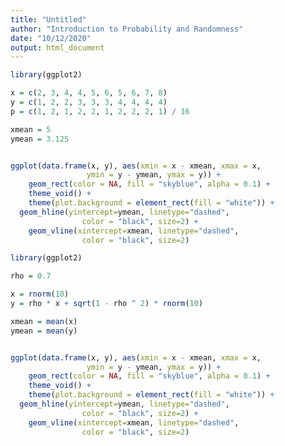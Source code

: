 ---
title: "Untitled"
author: "Introduction to Probability and Randomness"
date: "10/12/2020"
output: html_document
---

```{r setup}
library(ggplot2)

x = c(2, 3, 4, 4, 5, 6, 5, 6, 7, 8)
y = c(1, 2, 2, 3, 3, 3, 4, 4, 4, 4)
p = c(1, 2, 1, 2, 2, 1, 2, 2, 2, 1) / 16

xmean = 5
ymean = 3.125


ggplot(data.frame(x, y), aes(xmin = x - xmean, xmax = x,
                 ymin = y - ymean, ymax = y)) +
    geom_rect(color = NA, fill = "skyblue", alpha = 0.1) +
    theme_void() +
    theme(plot.background = element_rect(fill = "white")) + 
  geom_hline(yintercept=ymean, linetype="dashed", 
                color = "black", size=2) + 
    geom_vline(xintercept=xmean, linetype="dashed", 
                color = "black", size=2) 

```


```{r setup}
library(ggplot2)

rho = 0.7

x = rnorm(10)
y = rho * x + sqrt(1 - rho ^ 2) * rnorm(10) 

xmean = mean(x)
ymean = mean(y)


ggplot(data.frame(x, y), aes(xmin = x - xmean, xmax = x,
                 ymin = y - ymean, ymax = y)) +
    geom_rect(color = NA, fill = "skyblue", alpha = 0.1) +
    theme_void() +
    theme(plot.background = element_rect(fill = "white")) + 
  geom_hline(yintercept=ymean, linetype="dashed", 
                color = "black", size=2) + 
    geom_vline(xintercept=xmean, linetype="dashed", 
                color = "black", size=2) 

```



